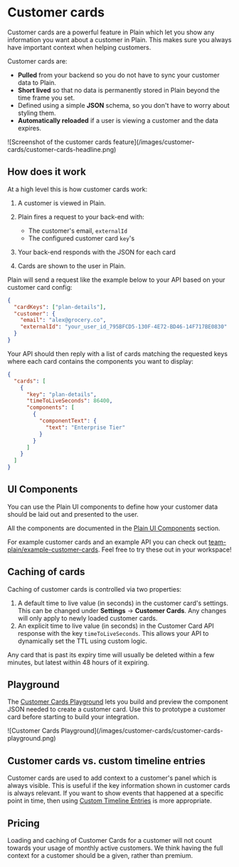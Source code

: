 
# Customer cards

Customer cards are a powerful feature in Plain which let you show any information you want about a customer in Plain. This makes sure you always have important context when helping customers.

Customer cards are:

- **Pulled** from your backend so you do not have to sync your customer data to Plain.
- **Short lived** so that no data is permanently stored in Plain beyond the time frame you set.
- Defined using a simple **JSON** schema, so you don't have to worry about styling them.
- **Automatically reloaded** if a user is viewing a customer and the data expires.

<ImageContainer>
  ![Screenshot of the customer cards feature](/images/customer-cards/customer-cards-headline.png)
</ImageContainer>

## How does it work

At a high level this is how customer cards work:

1. A customer is viewed in Plain.
2. Plain fires a request to your back-end with:

   - The customer's email, `externalId`
   - The configured customer card `key`'s

3. Your back-end responds with the JSON for each card
4. Cards are shown to the user in Plain.

Plain will send a request like the example below to your API based on your customer card config:

```json
{
  "cardKeys": ["plan-details"],
  "customer": {
    "email": "alex@grocery.co",
    "externalId": "your_user_id_795BFCD5-130F-4E72-BD46-14F717BE0830"
  }
}
```

Your API should then reply with a list of cards matching the requested keys where each card contains the components you want to display:

```json
{
  "cards": [
    {
      "key": "plan-details",
      "timeToLiveSeconds": 86400,
      "components": [
        {
          "componentText": {
            "text": "Enterprise Tier"
          }
        }
      ]
    }
  ]
}
```

## UI Components

You can use the Plain UI components to define how your customer data should be laid out and presented to the user.

All the components are documented in the [Plain UI Components](/ui-components/) section.

For example customer cards and an example API you can check out [team-plain/example-customer-cards](https://github.com/team-plain/example-customer-cards). Feel free to try these out in your workspace!

## Caching of cards

Caching of customer cards is controlled via two properties:

1. A default time to live value (in seconds) in the customer card's settings. This can be changed under **Settings** → **Customer Cards**. Any changes will only apply to newly loaded customer cards.
2. An explicit time to live value (in seconds) in the Customer Card API response with the key `timeToLiveSeconds`. This allows your API to dynamically set the TTL using custom logic.

Any card that is past its expiry time will usually be deleted within a few minutes, but latest within 48 hours of it expiring.

## Playground

The [Customer Cards Playground](https://app.plain.com/developer/customer-cards-playground/) lets you build and preview the component JSON needed to create a customer card. Use this to prototype a customer card before starting to build your integration.

<ImageContainer>
  ![Customer Cards Playground](/images/customer-cards/customer-cards-playground.png)
</ImageContainer>

## Customer cards vs. custom timeline entries

Customer cards are used to add context to a customer's panel which is always visible. This is useful if the key information shown in customer cards is always relevant. If you want to show events that happened at a specific point in time, then using [Custom Timeline Entries](/custom-timeline-entries/) is more appropriate.

## Pricing

Loading and caching of Customer Cards for a customer will not count towards your usage of monthly active customers. We think having the full context for a customer should be a given, rather than premium.
